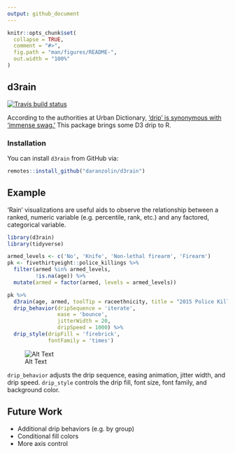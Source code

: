 ```yaml
---
output: github_document
---
```


<!-- README.md is generated from README.Rmd. Please edit that file -->

```r
knitr::opts_chunk$set(
  collapse = TRUE,
  comment = "#>",
  fig.path = "man/figures/README-",
  out.width = "100%"
)
```
## d3rain

[![Travis build status](https://travis-ci.org/daranzolin/d3rain.svg?branch=master)](https://travis-ci.org/daranzolin/d3rain)

According to the authorities at Urban Dictionary, ['drip' is synonymous with 'immense swag.'](https://www.urbandictionary.com/define.php?term=Drip) This package brings some D3 drip to R.

### Installation

You can install `d3rain` from GitHub via:

``` r
remotes::install_github("daranzolin/d3rain")
```

## Example

'Rain' visualizations are useful aids to observe the relationship between a ranked, numeric variable (e.g. percentile, rank, etc.) and any factored, categorical variable.

```r
library(d3rain)
library(tidyverse)

armed_levels <- c('No', 'Knife', 'Non-lethal firearm', 'Firearm')
pk <- fivethirtyeight::police_killings %>% 
  filter(armed %in% armed_levels,
         !is.na(age)) %>% 
  mutate(armed = factor(armed, levels = armed_levels)) 

pk %>% 
  d3rain(age, armed, toolTip = raceethnicity, title = "2015 Police Killings by Age, Armed Status") %>% 
  drip_behavior(dripSequence = 'iterate',
                ease = 'bounce',
                jitterWidth = 20,
                dripSpeed = 1000) %>% 
  drip_style(dripFill = 'firebrick',
             fontFamily = 'times')
```


![Alt Text](https://raw.githubusercontent.com/daranzolin/d3rain/master/inst/img/d3raingif.gif)

`drip_behavior` adjusts the drip sequence, easing animation, jitter width, and drip speed. `drip_style` controls the drip fill, font size, font family, and background color.

## Future Work

* Additional drip behaviors (e.g. by group)
* Conditional fill colors
* More axis control


